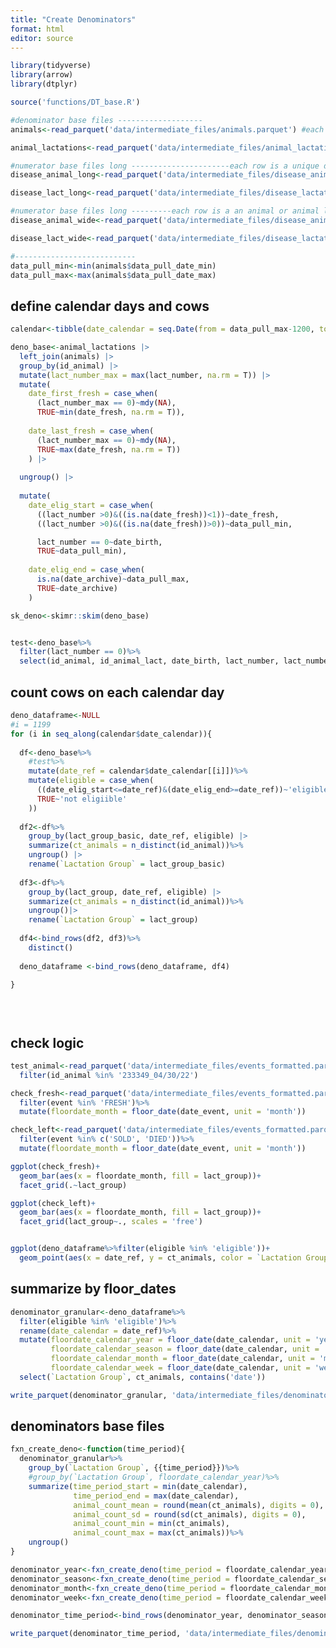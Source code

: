 ---
title: "Create Denominators"
format: html
editor: source
---

```{r}
library(tidyverse)
library(arrow)
library(dtplyr)

source('functions/DT_base.R')

```

```{r}
#denominator base files -------------------
animals<-read_parquet('data/intermediate_files/animals.parquet') #each row is an animal

animal_lactations<-read_parquet('data/intermediate_files/animal_lactations.parquet') #each row is an animal lactation

#numerator base files long ----------------------each row is a unique disease event (gapx_key)
disease_animal_long<-read_parquet('data/intermediate_files/disease_animal_level_long.parquet')

disease_lact_long<-read_parquet('data/intermediate_files/disease_lactation_level_long.parquet')

#numerator base files long ---------each row is a an animal or animal lact with diseases in wide format
disease_animal_wide<-read_parquet('data/intermediate_files/disease_animal_level_wide.parquet')

disease_lact_wide<-read_parquet('data/intermediate_files/disease_lactation_level_wide.parquet')

#---------------------------
data_pull_min<-min(animals$data_pull_date_min)
data_pull_max<-max(animals$data_pull_date_max)
```


## define calendar days and cows

```{r}
calendar<-tibble(date_calendar = seq.Date(from = data_pull_max-1200, to = data_pull_max, by = 1))

deno_base<-animal_lactations |> 
  left_join(animals) |> 
  group_by(id_animal) |> 
  mutate(lact_number_max = max(lact_number, na.rm = T)) |> 
  mutate(
    date_first_fresh = case_when(
      (lact_number_max == 0)~mdy(NA), 
      TRUE~min(date_fresh, na.rm = T)), 
    
    date_last_fresh = case_when(
      (lact_number_max == 0)~mdy(NA), 
      TRUE~max(date_fresh, na.rm = T))
    ) |> 
  
  ungroup() |> 
  
  mutate(
    date_elig_start = case_when(
      ((lact_number >0)&((is.na(date_fresh))<1))~date_fresh, 
      ((lact_number >0)&((is.na(date_fresh))>0))~data_pull_min, 

      lact_number == 0~date_birth, 
      TRUE~data_pull_min), 
    
    date_elig_end = case_when(
      is.na(date_archive)~data_pull_max, 
      TRUE~date_archive)
    )

sk_deno<-skimr::skim(deno_base)


test<-deno_base%>%
  filter(lact_number == 0)%>%
  select(id_animal, id_animal_lact, date_birth, lact_number, lact_number_max, date_fresh, date_sold, date_died, date_archive, date_elig_start, date_elig_end)

```

## count cows on each calendar day

```{r, message = FALSE}

deno_dataframe<-NULL
#i = 1199
for (i in seq_along(calendar$date_calendar)){
  
  df<-deno_base%>%
    #test%>%
    mutate(date_ref = calendar$date_calendar[[i]])%>%
    mutate(eligible = case_when(
      ((date_elig_start<=date_ref)&(date_elig_end>=date_ref))~'eligible', 
      TRUE~'not eligiible'
    ))
  
  df2<-df%>%
    group_by(lact_group_basic, date_ref, eligible) |> 
    summarize(ct_animals = n_distinct(id_animal))%>%
    ungroup() |> 
    rename(`Lactation Group` = lact_group_basic)
  
  df3<-df%>%
    group_by(lact_group, date_ref, eligible) |> 
    summarize(ct_animals = n_distinct(id_animal))%>%
    ungroup()|> 
    rename(`Lactation Group` = lact_group)
  
  df4<-bind_rows(df2, df3)%>%
    distinct()
  
  deno_dataframe <-bind_rows(deno_dataframe, df4) 
    
}
  




```


## check logic

```{r}

test_animal<-read_parquet('data/intermediate_files/events_formatted.parquet')%>%
  filter(id_animal %in% '233349_04/30/22')

check_fresh<-read_parquet('data/intermediate_files/events_formatted.parquet')%>%
  filter(event %in% 'FRESH')%>%
  mutate(floordate_month = floor_date(date_event, unit = 'month'))

check_left<-read_parquet('data/intermediate_files/events_formatted.parquet')%>%
  filter(event %in% c('SOLD', 'DIED'))%>%
  mutate(floordate_month = floor_date(date_event, unit = 'month'))

ggplot(check_fresh)+
  geom_bar(aes(x = floordate_month, fill = lact_group))+
  facet_grid(.~lact_group)

ggplot(check_left)+
  geom_bar(aes(x = floordate_month, fill = lact_group))+
  facet_grid(lact_group~., scales = 'free')


ggplot(deno_dataframe%>%filter(eligible %in% 'eligible'))+
  geom_point(aes(x = date_ref, y = ct_animals, color = `Lactation Group`))

```


## summarize by floor_dates

```{r}

denominator_granular<-deno_dataframe%>%
  filter(eligible %in% 'eligible')%>%
  rename(date_calendar = date_ref)%>%
  mutate(floordate_calendar_year = floor_date(date_calendar, unit = 'years'), 
         floordate_calendar_season = floor_date(date_calendar, unit = 'seasons'), 
         floordate_calendar_month = floor_date(date_calendar, unit = 'months'), 
         floordate_calendar_week = floor_date(date_calendar, unit = 'weeks') )%>%
  select(`Lactation Group`, ct_animals, contains('date'))

write_parquet(denominator_granular, 'data/intermediate_files/denominator_granular.parquet')

```

## denominators base files

```{r}

fxn_create_deno<-function(time_period){
  denominator_granular%>%
    group_by(`Lactation Group`, {{time_period}})%>%
    #group_by(`Lactation Group`, floordate_calendar_year)%>%
    summarize(time_period_start = min(date_calendar), 
              time_period_end = max(date_calendar), 
              animal_count_mean = round(mean(ct_animals), digits = 0), 
              animal_count_sd = round(sd(ct_animals), digits = 0), 
              animal_count_min = min(ct_animals), 
              animal_count_max = max(ct_animals))%>%
    ungroup()
}

denominator_year<-fxn_create_deno(time_period = floordate_calendar_year)
denominator_season<-fxn_create_deno(time_period = floordate_calendar_season)
denominator_month<-fxn_create_deno(time_period = floordate_calendar_month)
denominator_week<-fxn_create_deno(time_period = floordate_calendar_week)

denominator_time_period<-bind_rows(denominator_year, denominator_season, denominator_month, denominator_week)

write_parquet(denominator_time_period, 'data/intermediate_files/denominator_by_time_periods.parquet')

```


